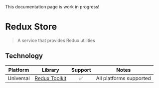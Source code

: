 
<Callout type="warning">
  This documentation page is work in progress!
</Callout>

# Redux Store

> A service that provides Redux utilities

## Technology

| Platform | Library | Support | Notes |
| -------- | ---------- | :--------: | ----- |
| Universal | [Redux Toolkit](https://github.com/reduxjs/redux-toolkit) | ✅ | All platforms supported |

